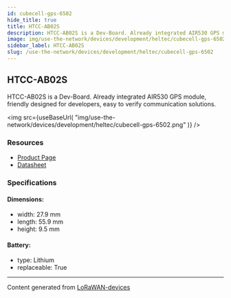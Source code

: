 ```yaml
---
id: cubecell-gps-6502
hide_title: true
title: HTCC-AB02S
description: HTCC-AB02S is a Dev-Board. Already integrated AIR530 GPS module, friendly designed for developers, easy to verify communication solutions.
image: img/use-the-network/devices/development/heltec/cubecell-gps-6502.png
sidebar_label: HTCC-AB02S
slug: /use-the-network/devices/development/heltec/cubecell-gps-6502
---
```



## HTCC-AB02S

HTCC-AB02S is a Dev-Board. Already integrated AIR530 GPS module, friendly designed for developers, easy to verify communication solutions.

<img
src={useBaseUrl(
"img/use-the-network/devices/development/heltec/cubecell-gps-6502.png"
)}
/>

### Resources

- [Product Page](https://heltec.org/project/htcc-ab02s/)
- [Datasheet](https://heltec.org/project/htcc-ab02s/#1552557147424-7f1ec-5c652144-e1d6af18-f963)

### Specifications

#### Dimensions:
- width: 27.9 mm
- length: 55.9 mm
- height: 9.5 mm
#### Battery: 
- type: Lithium
- replaceable: True



---
Content generated from [LoRaWAN-devices](https://github.com/TheThingsNetwork/lorawan-devices)
